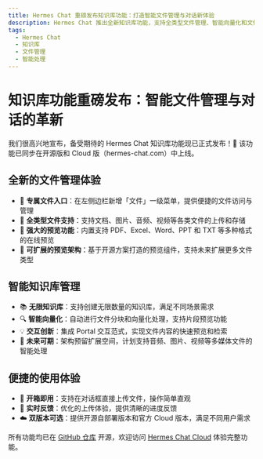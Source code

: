 ```yaml
---
title: Hermes Chat 重磅发布知识库功能：打造智能文件管理与对话新体验
description: Hermes Chat 推出全新知识库功能，支持全类型文件管理、智能向量化和文件对话，让知识管理和信息检索更轻松、更智能。
tags:
  - Hermes Chat
  - 知识库
  - 文件管理
  - 智能处理
---
```


# 知识库功能重磅发布：智能文件管理与对话的革新

我们很高兴地宣布，备受期待的 Hermes Chat 知识库功能现已正式发布！🎉 该功能已同步在开源版和 Cloud 版（hermes-chat.com）中上线。

## 全新的文件管理体验

- 📁 **专属文件入口**：在左侧边栏新增「文件」一级菜单，提供便捷的文件访问与管理
- 📄 **全类型文件支持**：支持文档、图片、音频、视频等各类文件的上传和存储
- 👀 **强大的预览功能**：内置支持 PDF、Excel、Word、PPT 和 TXT 等多种格式的在线预览
- 🔄 **可扩展的预览架构**：基于开源方案打造的预览组件，支持未来扩展更多文件类型

## 智能知识库管理

- 📚 **无限知识库**：支持创建无限数量的知识库，满足不同场景需求
- 🔍 **智能向量化**：自动进行文件分块和向量化处理，支持片段预览功能
- 💡 **交互创新**：集成 Portal 交互范式，实现文件内容的快速预览和检索
- 🔮 **未来可期**：架构预留扩展空间，计划支持音频、图片、视频等多媒体文件的智能处理

## 便捷的使用体验

- 💪 **开箱即用**：支持在对话框直接上传文件，操作简单直观
- 🎯 **实时反馈**：优化的上传体验，提供清晰的进度反馈
- ☁️ **双版本可选**：提供开源自部署版本和官方 Cloud 版本，满足不同用户需求

所有功能均已在 [GitHub 仓库](https://github.com/hermeslabs/hermes-chat) 开源，欢迎访问 [Hermes Chat Cloud](http://hermes-chat.com) 体验完整功能。
